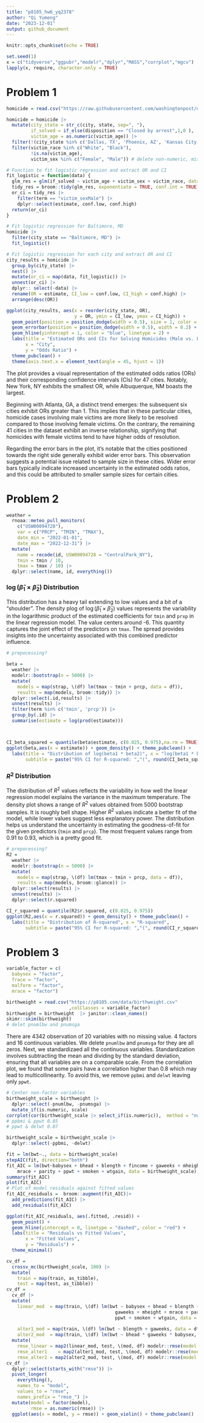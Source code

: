 ```yaml
---
title: "p8105_hw6_yq2378"
author: "Qi Yumeng"
date: "2023-12-01"
output: github_document
---
```


```r
knitr::opts_chunk$set(echo = TRUE)
```

```r
set.seed(1)
x = c("tidyverse","ggpubr","modelr","dplyr","MASS","corrplot","mgcv")
lapply(x, require, character.only = TRUE)
```
# Problem 1

```r
homicide = read.csv("https://raw.githubusercontent.com/washingtonpost/data-homicides/master/homicide-data.csv")

homicide = homicide |>
  mutate(city_state = str_c(city, state, sep=", "),
         if_solved = if_else(disposition == "Closed by arrest",1,0 ),
         victim_age = as.numeric(victim_age)) |>
  filter(!(city_state %in% c('Dallas, TX', 'Phoenix, AZ', 'Kansas City, MO','Tulsa, AL'))) |>
  filter(victim_race %in% c("White", "Black"),
         !is.na(victim_age),
         victim_sex %in% c("Female", "Male")) # delete non-numeric, missing age and Unknown sex
```

```r
# Function to fit logistic regression and extract OR and CI
fit_logistic = function(data) {
  glm_res = glm(if_solved ~ victim_age + victim_sex + victim_race, data = data, family = "binomial")
  tidy_res = broom::tidy(glm_res, exponentiate = TRUE, conf.int = TRUE)
  or_ci = tidy_res |>
    filter(term == "victim_sexMale") |>
    dplyr::select(estimate, conf.low, conf.high)
  return(or_ci)
}
```

```r
# Fit logistic regression for Baltimore, MD
homicide |>
  filter(city_state == "Baltimore, MD") |>
  fit_logistic()

```

```r
# Fit logistic regression for each city and extract OR and CI
city_results = homicide |>
  group_by(city_state) |>
  nest() |>
  mutate(or_ci = map(data, fit_logistic)) |>
  unnest(or_ci) |>
  dplyr:: select(-data) |>
  rename(OR = estimate, CI_low = conf.low, CI_high = conf.high) |>
  arrange(desc(OR))
```

```r
ggplot(city_results, aes(x = reorder(city_state, OR),
                         y = OR, ymin = CI_low, ymax = CI_high)) +
  geom_point(position = position_dodge(width = 0.5), size = 1, color = "red") +
  geom_errorbar(position = position_dodge(width = 0.5), width = 0.2) +
  geom_hline(yintercept = 1, color = "blue", linetype = 2) +
  labs(title = "Estimated ORs and CIs for Solving Homicides (Male vs. Female)",
       x = "City",
       y = "Odds Ratio") +
  theme_pubclean() +
  theme(axis.text.x = element_text(angle = 45, hjust = 1))
```

The plot provides a visual representation of the estimated odds ratios (ORs) and their corresponding confidence intervals (CIs) for 47 cities. Notably, New York, NY exhibits the smallest OR, while Albuquerque, NM boasts the largest.

Beginning with Atlanta, GA, a distinct trend emerges: the subsequent six cities exhibit ORs greater than 1. This implies that in these particular cities, homicide cases involving male victims are more likely to be resolved compared to those involving female victims. On the contrary, the remaining 41 cities in the dataset exhibit an inverse relationship, signifying that homicides with female victims tend to have higher odds of resolution.

Regarding the error bars in the plot, it's notable that the cities positioned towards the right side generally exhibit wider error bars. This observation suggests a potential issue related to sample size in these cities. Wider error bars typically indicate increased uncertainty in the estimated odds ratios, and this could be attributed to smaller sample sizes for certain cities.

# Problem 2


```r
weather = 
  rnoaa::meteo_pull_monitors(
    c("USW00094728"),
    var = c("PRCP", "TMIN", "TMAX"), 
    date_min = "2022-01-01",
    date_max = "2022-12-31") |>
  mutate(
    name = recode(id, USW00094728 = "CentralPark_NY"),
    tmin = tmin / 10,
    tmax = tmax / 10) |>
  dplyr::select(name, id, everything())

```

### $\log \left(\hat{\beta}_1 \times \hat{\beta}_2\right)$ Distribution

This distribution has a heavy tail extending to low values and a bit of a “shoulder”. The density plog of $\log \left(\hat{\beta}_1 \times \hat{\beta}_2\right)$ values represents the variability in the logarithmic product of the estimated coefficients for `tmin` and `prxp` in the linear regression model. The value centers around -6.  This quantity captures the joint effect of the predictors on `tmax`. The spread provides insights into the uncertainty associated with this combined predictor influence.


```r
# prepocessing? 

beta = 
  weather |> 
  modelr::bootstrap(n = 5000) |> 
  mutate(
    models = map(strap, \(df) lm(tmax ~ tmin + prcp, data = df)),
    results = map(models, broom::tidy)) |> 
  dplyr::select(.id,results) |> 
  unnest(results) |> 
  filter(term %in% c('tmin', 'prcp')) |>
  group_by(.id) |>
  summarise(estimate = log(prod(estimate))) 



CI_beta_squared = quantile(beta$estimate, c(0.025, 0.975),na.rm = TRUE)
ggplot(beta,aes(x = estimate)) + geom_density() + theme_pubclean() + 
  labs(title = "Distribution of log(beta1 * beta2)", x = "log(beta1 * beta2)",
       subtitle = paste("95% CI for R-squared: ","(", round(CI_beta_squared[1],2),", ", round(CI_beta_squared[2],2),")", sep ="")) 
```

### $R^2$ Distribution

The distribution of $R^2$ values reflects the variability in how well the linear regression model explains the variance in the maximum temperature. The density plot shows a range of $R^2$ values obtained from 5000 bootstrap samples. It is roughly bell shape. Higher $R^2$ values indicate a better fit of the model, while lower values suggest less explanatory power. The distribution helps us understand the uncertainty in estimating the goodness-of-fit for the given predictors (`tmin` and `prcp`). The most frequent values range from 0.91 to 0.93, which is a pretty good fit.

```r
# prepocessing? 
R2 = 
  weather |> 
  modelr::bootstrap(n = 5000) |> 
  mutate(
    models = map(strap, \(df) lm(tmax ~ tmin + prcp, data = df)),
    results = map(models, broom::glance)) |> 
  dplyr::select(results) |> 
  unnest(results) |>
  dplyr::select(r.squared) 

CI_r_squared = quantile(R2$r.squared, c(0.025, 0.975))
ggplot(R2,aes(x = r.squared)) + geom_density() + theme_pubclean() + 
  labs(title = "Distribution of R-squared", x = "R-squared",
       subtitle = paste("95% CI for R-squared: ","(", round(CI_r_squared[1],2),", ", round(CI_r_squared[2],2),")", sep ="")) 
```


# Problem 3

```r

variable_factor = c(
  babysex = "factor", 
  frace = "factor",         
  malform = "factor",
  mrace = "factor")

birthweight = read.csv("https://p8105.com/data/birthweight.csv"
                       ,colClasses = variable_factor)
birthweight = birthweight  |> janitor::clean_names()
skimr::skim(birthweight)
# delet pnumlbw and pnumsga
```

There are 4342 observation of 20 variables with no missing value. 4 factors and 16 continuous variables. We delete `pnumlbw` and `pnumsga` for they are all zeros. Next, we standardizaed all the continuous variables. Standardization involves subtracting the mean and dividing by the standard deviation, ensuring that all variables are on a comparable scale. From the correlation plot, we found that some pairs have a correlation higher than 0.8 which may lead to multicollinearity. To avoid this, we remove `ppbmi` and `delwt` leaving only `ppwt`.

```r
# Center non-factor variables
birthweight_scale = birthweight |>
  dplyr::select(-pnumlbw, -pnumsga) |>
  mutate_if(is.numeric, scale)
corrplot(cor(birthweight_scale |> select_if(is.numeric)),  method = "number")
# ppbmi & ppwt 0.85
# ppwt & delwt 0.87

birthweight_scale = birthweight_scale |>
  dplyr::select(-ppbmi, -delwt) 

```


```r
fit = lm(bwt~., data = birthweight_scale)
stepAIC(fit, direction="both")
fit_AIC = lm(bwt~babysex + bhead + blength + fincome + gaweeks + mheight + 
    mrace + parity + ppwt + smoken + wtgain, data = birthweight_scale)
summary(fit_AIC)
plot(fit_AIC)
# Plot of model residuals against fitted values
fit_AIC_residuals =  broom::augment(fit_AIC)|>
  add_predictions(fit_AIC) |>
  add_residuals(fit_AIC)

ggplot(fit_AIC_residuals, aes(.fitted, .resid)) +
  geom_point() +
  geom_hline(yintercept = 0, linetype = "dashed", color = "red") +
  labs(title = "Residuals vs Fitted Values",
       x = "Fitted Values",
       y = "Residuals") +
  theme_minimal()
```

```r

cv_df =
  crossv_mc(birthweight_scale, 100) |> 
  mutate(
    train = map(train, as_tibble),
    test = map(test, as_tibble))
cv_df = 
  cv_df |> 
  mutate(
    linear_mod  = map(train, \(df) lm(bwt ~ babysex + bhead + blength + fincome + 
                                        gaweeks + mheight + mrace + parity + 
                                        ppwt + smoken + wtgain, data = df)),
    
    alter1_mod = map(train, \(df) lm(bwt ~ blength + gaweeks, data = df)),
    alter2_mod  = map(train, \(df) lm(bwt ~ bhead * gaweeks * babysex,  data = df))) |> 
  mutate(
    rmse_linear = map2(linear_mod, test, \(mod, df) modelr::rmse(model = mod, data = df)),
    rmse_alter1    = map2(alter1_mod, test, \(mod, df) modelr::rmse(model = mod, data = df)),
    rmse_alter2 = map2(alter2_mod, test, \(mod, df) modelr::rmse(model = mod, data = df)))
cv_df |> 
  dplyr::select(starts_with("rmse")) |> 
  pivot_longer(
    everything(),
    names_to = "model", 
    values_to = "rmse",
    names_prefix = "rmse_") |>
  mutate(model = factor(model),
         rmse = as.numeric(rmse)) |> 
  ggplot(aes(x = model, y = rmse)) + geom_violin() + theme_pubclean()

```


